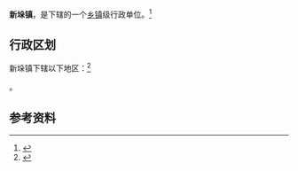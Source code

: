 {{中国乡级行政区|32/12/81/103/000}}

'''新垛镇'''，是{{PRC admin/fullname|32/12/81/103/000|3}}下辖的一个[[乡镇|乡镇]]级行政单位。<ref>{{PRC admin/ref sgc|{{PRC admin/parent|32/12/81/103/000}}}}</ref>

== 行政区划 ==

新垛镇下辖以下地区：<ref>{{PRC admin/ref sgc|32/12/81/103/000}}</ref>

{{PRC admin/children|32/12/81/103/000}}。

== 参考资料 ==

{{reflist}}

{{行政区划小作品}}
{{PRC admin/navcat|32/12/81/103/000}}